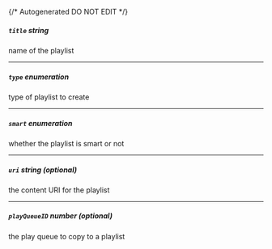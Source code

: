 {/* Autogenerated DO NOT EDIT  */}

##### `title` _string_
name of the playlist

---
##### `type` _enumeration_
type of playlist to create

<Collapsible openLabel={Labels.showProperties} closeLabel={Labels.hideProperties}>
  <Type />
</Collapsible>

---
##### `smart` _enumeration_
whether the playlist is smart or not

<Collapsible openLabel={Labels.showProperties} closeLabel={Labels.hideProperties}>
  <Smart />
</Collapsible>

---
##### `uri` _string (optional)_
the content URI for the playlist

---
##### `playQueueID` _number (optional)_
the play queue to copy to a playlist

